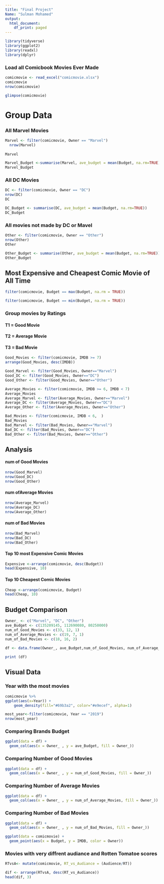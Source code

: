 ---
title: "Final Project"
Name: "Sulman Mohamed"
output:
  html_document:
    df_print: paged
---


```{r}
library(tidyverse)
library(ggplot2)
library(readxl)
library(dplyr)
```

### Load all Comicbook Movies Ever Made
```{r}
comicmovie <- read_excel("comicmovie.xlsx")
comicmovie
nrow(comicmovie)
```

```{r}
glimpse(comicmovie)
```

# Group Data

### All Marvel Movies
```{r}
Marvel <- filter(comicmovie, Owner == "Marvel") 
  nrow(Marvel)
  
Marvel
```
```{r}
Marvel_Budget <-summarise(Marvel, ave_budget = mean(Budget, na.rm=TRUE))
Marvel_Budget
```


### All DC Movies
```{r}
DC <- filter(comicmovie, Owner == "DC")
nrow(DC)
DC
```
```{r}
DC_Budget <- summarise(DC, ave_budget = mean(Budget, na.rm=TRUE))
DC_Budget
```

### All movies not made by DC or Mavel
```{r}
Other <- filter(comicmovie, Owner == "Other")
nrow(Other)
Other
```
```{r}
Other_Budget <- summarise(Other, ave_budget = mean(Budget, na.rm=TRUE))
Other_Budget
```





## Most Expensive and Cheapest Comic Movie of All Time
```{r}
filter(comicmovie, Budget == max(Budget, na.rm = TRUE))

filter(comicmovie, Budget == min(Budget, na.rm = TRUE))
```




### Group movies by Ratings

#### T1 = Good Movie
#### T2 = Average Movie
#### T3 = Bad Movie
```{r}
Good_Movies <- filter(comicmovie, IMDB >= 7)
arrange(Good_Movies, desc(IMDB))

Good_Marvel <- filter(Good_Movies, Owner=="Marvel")
Good_DC <- filter(Good_Movies, Owner=="DC")
Good_Other <- filter(Good_Movies, Owner=="Other")

Average_Movies <- filter(comicmovie, IMDB >= 6, IMDB < 7)
Average_Movies
Average_Marvel <- filter(Average_Movies, Owner=="Marvel")
Average_DC <- filter(Average_Movies, Owner=="DC")
Average_Other <- filter(Average_Movies, Owner=="Other")

Bad_Movies <- filter(comicmovie, IMDB < 6,  )
Bad_Movies
Bad_Marvel <- filter(Bad_Movies, Owner=="Marvel")
Bad_DC <- filter(Bad_Movies, Owner=="DC")
Bad_Other <- filter(Bad_Movies, Owner=="Other")
```

## Analysis
#### num of Good Movies

```{r}
nrow(Good_Marvel)
nrow(Good_DC)
nrow(Good_Other)
```



#### num ofAverage Movies

```{r}
nrow(Average_Marvel)
nrow(Average_DC)
nrow(Average_Other)
```


#### num of Bad Movies
```{r}
nrow(Bad_Marvel)
nrow(Bad_DC)
nrow(Bad_Other)
```

#### Top 10 most Expensive Comic Movies
```{r}
Expensive <-arrange(comicmovie, desc(Budget))
head(Expensive, 10)
```

#### Top 10 Cheapest Comic Movies
```{r}
Cheap <-arrange(comicmovie, Budget)
head(Cheap, 10)
```

## Budget Comparison
```{r}
Owner_ <- c("Marvel", "DC", "Other")
ave_Budget <- c(135209145, 112690080, 80250000)
num_of_Good_Movies <- c(33, 12, 1)
num_of_Average_Movies <- c(19, 7, 1)
num_of_Bad_Movies <- c(18, 16, 2)
  
df <- data.frame(Owner_, ave_Budget,num_of_Good_Movies, num_of_Average_Movies, num_of_Bad_Movies)

print (df)
```

## Visual Data


### Year with the most movies
```{r}
comicmovie %>%  
ggplot(aes(x=Year)) +
    geom_density(fill="#69b3a2", color="#e9ecef", alpha=1)
```
```{r}
most_year<-filter(comicmovie, Year == "2019")
nrow(most_year)
```




### Comparing Brands Budget


```{r}
ggplot(data = df) + 
  geom_col(aes(x = Owner_ , y = ave_Budget, fill = Owner_)) 
```



### Comparing Number of Good Movies
```{r}
ggplot(data = df) + 
  geom_col(aes(x = Owner_ , y = num_of_Good_Movies, fill = Owner_)) 
```

### Comparing Number of Average Movies
```{r}
ggplot(data = df) + 
  geom_col(aes(x = Owner_ , y = num_of_Average_Movies, fill = Owner_)) 
```

### Comparing Number of Bad Movies

```{r}
ggplot(data = df) + 
  geom_col(aes(x = Owner_ , y = num_of_Bad_Movies, fill = Owner_)) 
```



```{r}
ggplot(data = comicmovie) + 
  geom_point(aes(x = Budget, y = IMDB, color = Owner))
```
### Movies with very diffrent audiance and Rotten Tomatoe scores 
```{r}
RTvsA<- mutate(comicmovie, RT_vs_Audiance = (Audience/RT))

dif <- arrange(RTvsA, desc(RT_vs_Audiance))
head(dif, 3)
```














